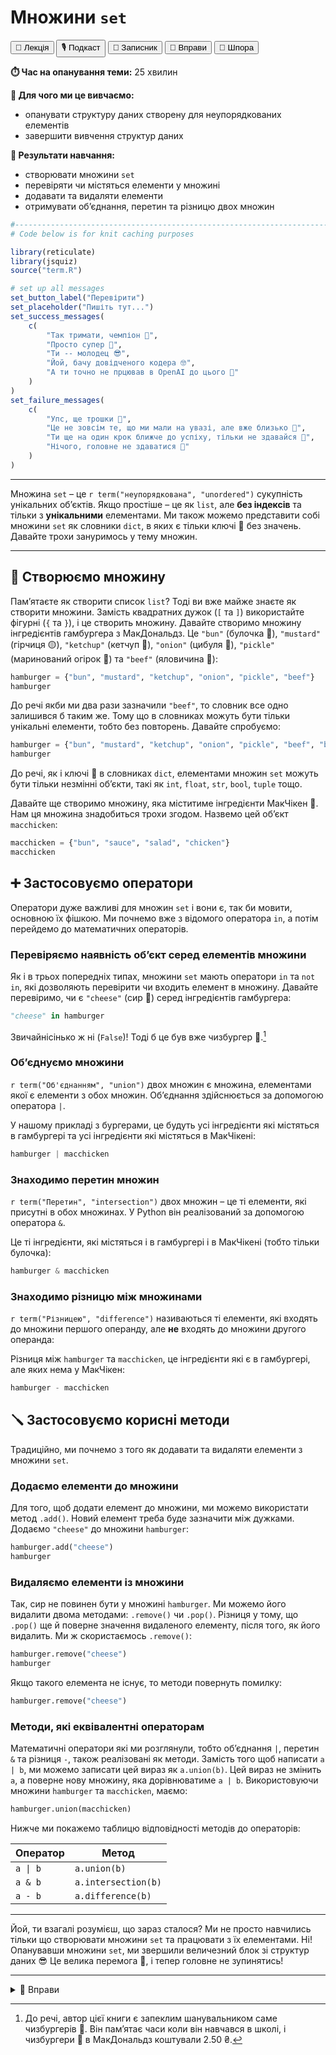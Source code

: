 # Множини `set`

<div class="btn-group">
  <button class="lecture">🎥 Лекція</button>
  <button class="podcast">🎙️ Подкаст</button>
  <button class="notebook">📓 Записник</button>
  <button class="exercises" onclick="openDetailsById('set_exercises');">🤸 Вправи</button>
  <button class="cheat">📝 Шпора</button>
</div>

**⏱️ Час на опанування теми:** 25 хвилин

**🤷 Для чого ми це вивчаємо:**

- опанувати структуру даних створену для неупорядкованих елементів
- завершити вивчення структур даних

**🔑 Результати навчання:**

- створювати множини `set`
- перевіряти чи містяться елементи у множині
- додавати та видаляти елементи
- отримувати об'єднання, перетин та різницю двох множин

```r
#-------------------------------------------------------------------------------
# Code below is for knit caching purposes

library(reticulate)
library(jsquiz)
source("term.R")

# set up all messages 
set_button_label("Перевірити")
set_placeholder("Пишіть тут...")
set_success_messages(
    c(
        "Так тримати, чемпіон 🌟",
        "Просто супер 🤩",
        "Ти -- молодец 😎",
        "Йой, бачу довідченого кодера 🤓",
        "А ти точно не прцював в OpenAI до цього 🤖"
    )
)
set_failure_messages(
    c(
        "Упс, ще трошки 😬",
        "Це не зовсім те, що ми мали на увазі, але вже близько 🙊",
        "Ти ще на один крок ближче до успіху, тільки не здавайся 🚀",
        "Нічого, головне не здаватися 💪"
    )
)
```

---

Множина `set` -- це `r term("неупорядкована", "unordered")` сукупність унікальних об'єктів. Якщо простіше -- це як `list`, але **без індексів** та тільки з **унікальними** елементами. Ми також можемо представити собі множини `set` як словники `dict`, в яких є тільки ключі 🔑 без значень. Давайте трохи зануримось у тему множин.

---

## 🧳 Створюємо множину

Пам'ятаєте як створити список `list`? Тоді ви вже майже знаєте як створити множини. Замість квадратних дужок (`[` та `]`) використайте фігурні (`{` та `}`), і це створить множину. Давайте створимо множину інгредієнтів гамбургера з МакДональдз. Це `"bun"` (булочка 🥯), `"mustard"` (гірчиця 🟡), `"ketchup"` (кетчуп 🔴), `"onion"` (цибуля 🧅), `"pickle"` (маринований огірок 🥒) та `"beef"` (яловичина 🥩):

```python
hamburger = {"bun", "mustard", "ketchup", "onion", "pickle", "beef"}
hamburger
```

До речі якби ми два рази зазначили `"beef"`, то словник все одно залишився б таким же. Тому що в словниках можуть бути тільки унікальні елементи, тобто без повторень. Давайте спробуємо:

```python
hamburger = {"bun", "mustard", "ketchup", "onion", "pickle", "beef", "beef"}
hamburger
```

До речі, як і ключі 🔑 в словниках `dict`, елементами множин `set` можуть бути тільки незмінні об'єкти, такі як `int`, `float`, `str`, `bool`, `tuple` тощо. 

Давайте ще створимо множину, яка міститиме інгредієнти МакЧікен 🍗. Нам ця множина знадобиться трохи згодом. Назвемо цей об'єкт `macchicken`: 

```python
macchicken = {"bun", "sauce", "salad", "chicken"}
macchicken
```

## ➕ Застосовуємо оператори

Оператори дуже важливі для множин `set` і вони є, так би мовити, основною їх фішкою. Ми почнемо вже з відомого оператора `in`, а потім перейдемо до математичних операторів.

### Перевіряємо наявність об'єкт серед елементів множини

Як і в трьох попередніх типах, множини `set` мають оператори `in` та `not in`, які дозволяють перевірити чи входить елемент в множину. Давайте перевіримо, чи є `"cheese"` (сир 🧀) серед інгредієнтів гамбургера:

```python
"cheese" in hamburger
```

Звичайнісінько ж ні (`False`)! Тоді б це був вже чизбургер 🍔.^[До речі, автор цієї книги є запеклим шанувальником саме чизбургерів 🍔. Він пам'ятає часи коли він навчався в школі, і чизбургери 🍔 в МакДональдз коштували 2.50 ₴.]

### Об'єднуємо множини

`r term("Об'єднанням", "union")` двох множин є множина, елементами якої є елементи з обох множин. Об'єднання здійснюється за допомогою оператора `|`.

<!-- XXX: image of union -->

У нашому прикладі з бургерами, це будуть усі інгредієнти які містяться в гамбургері та усі інгредієнти які містяться в МакЧікені:

```python
hamburger | macchicken
```

### Знаходимо перетин множин

`r term("Перетин", "intersection")` двох множин -- це ті елементи, які присутні в обох множинах. У Python він реалізований за допомогою оператора `&`.

<!-- XXX: image of intersection -->

Це ті інгредієнти, які містяться і в гамбургері і в МакЧікені (тобто тільки булочка): 

```python
hamburger & macchicken
```

### Знаходимо різницю між множинами

`r term("Різницею", "difference")` називаються ті елементи, які входять до множини першого операнду, але **не** входять до множини другого операнда: 

<!-- XXX: image of difference -->

Різниця між `hamburger` та `macchicken`, це інгредієнти які є в гамбургері, але яких нема у МакЧікен:

```python
hamburger - macchicken
```

## 🪛 Застосовуємо корисні методи

Традиційно, ми почнемо з того як додавати та видаляти елементи з множини `set`. 

### Додаємо елементи до множини

Для того, щоб додати елемент до множини, ми можемо використати метод `.add()`. Новий елемент треба буде зазначити між дужками. Додаємо `"cheese"` до множини `hamburger`:

```python
hamburger.add("cheese")
hamburger
```

### Видаляємо елементи із множини

Так, сир не повинен бути у множині `hamburger`. Ми можемо його видалити двома методами: `.remove()` чи `.pop()`. Різниця у тому, що `.pop()` ще й поверне значення видаленого елементу, після того, як його видалить. Ми ж скористаємось `.remove()`:

```python
hamburger.remove("cheese")
hamburger
```

Якщо такого елемента не існує, то методи повернуть помилку: 

```python
hamburger.remove("cheese")
```

### Методи, які еквівалентні операторам 

Математичні оператори які ми розглянули, тобто об'єднання `|`, перетин `&` та різниця `-`, також реалізовані як методи. Замість того щоб написати `a | b`, ми можемо записати цей вираз як `a.union(b)`. Цей вираз не змінить `a`, а поверне нову множину, яка дорівнюватиме `a | b`. Використовуючи множини `hamburger` та `macchicken`, маємо:

```python
hamburger.union(macchicken)
```

Нижче ми покажемо таблицю відповідності методів до операторів: 

|  Оператор  |  Метод              |
|------------|---------------------|
| `a | b`    | `a.union(b)`        |
| `a & b`    | `a.intersection(b)` |
| `a - b`    | `a.difference(b)`   |

---

Йой, ти взагалі розумієш, що зараз сталося? Ми не просто навчились тільки що створювати множини `set` та працювати з їх елементами. Ні! Опанувавши множини `set`, ми звершили величезний блок зі структур даних 😎 Це велика перемога 👏, і тепер головне не зупинятись! 

---

<details id="set_exercises">
<summary>🤸 Вправи</summary>

```r
generate_options_quiz(
    question = "1. Як створити множину?",
    answers = c(
        "<code>x = [1, 2, 3]</code>" = FALSE,
        "<code>x = {1, 2, 3}</code>" = TRUE,
        "<code>x = (1, 2, 3)</code>" = FALSE
    ),
    allow_multiple_answers = FALSE
)
```

```r
generate_arrange_quiz(
    question = "2. Перетягніть символи коду у правильному порядку, щоб знайти перетин множин <code>A</code> та <code>B</code>:",
    elements = c(
        "<code>B</code>" = 3,
        "<code>A</code>" = 1,
        "<code>&</code>" = 2
    )
)
```

```r
generate_short_quiz(
    question = "3. Напищіть код, що додає елемет <code>12</code> до множини <code>grades</code>:",
    correct_answer = "grades.add(12)"
)
```

```r
generate_bucket_quiz(
    question = "4. Перетягніть структури даних до правильної корзини:",
    elements = c(
        "<code>list</code>" = "Можна змінити",
        "<code>tuple</code>" = "Не можна змінити",
        "<code>dict</code>" = "Не можна змінити",
        "<code>set</code>" = "Не можна змінити"
    ),
    buckets = c("Можна змінити", "Не можна змінити")
)
```

</details>
